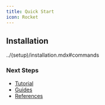 ```yaml
---
title: Quick Start
icon: Rocket
---
```


## Installation
<include>../(setup)/installation.mdx#commands</include>

### Next Steps
- [Tutorial](/docs/tutorial)
- [Guides](/docs/guides)
- [References](/docs/references)